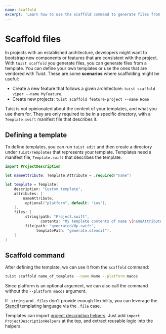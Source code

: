```yaml
---
name: Scaffold
excerpt: 'Learn how to use the scaffold command to generate files from a pre-defined template.'
---
```


# Scaffold files

In projects with an established architecture, developers might want to bootstrap new components or features that are consistent with the project.
With `tuist scaffold` you generate files, you can generate files from a template. You can define your own templates or use the ones that are vendored with Tuist. These are some **scenarios** where scaffolding might be useful:

- Create a new feature that follows a given architecture: `tuist scaffold viper --name MyFeature`.
- Create new projects: `tuist scaffold feature-project --name Home`

Tuist is not opinionated about the content of your templates, and what you use them for. They are only required to be in a specific directory, with a `Template.swift` manifest file that describes it.

## Defining a template

To define templates, you can run `tuist edit` and then create a directory under `Tuist/Templates` that represents your template. Templates need a manifest file, `Template.swift` that describes the template:

```swift
import ProjectDescription

let nameAttribute: Template.Attribute = .required("name")

let template = Template(
    description: "Custom template",
    attributes: [
        nameAttribute,
        .optional("platform", default: "ios"),
    ],
    files: [
        .string(path: "Project.swift",
                contents: "My template contents of name \(nameAttribute)"),
        .file(path: "generated/Up.swift",
              templatePath: "generate.stencil"),
    ]
)
```

## Scaffold command

After defining the template, we can use it from the `scaffold` command:

```bash
tuist scaffold name_of_template --name Name --platform macos
```

Since platform is an optional argument, we can also call the command without the `--platform macos` argument.

If `.string` and `.files` don't provide enough flexibility, you can leverage the [Stencil](https://github.com/stencilproject/Stencil) templating language via the `.file` case.

Templates can import [project description helpers](/docs/usage/helpers/). Just add `import ProjectDescriptionHelpers` at the top, and extract reusable logic into the helpers.

